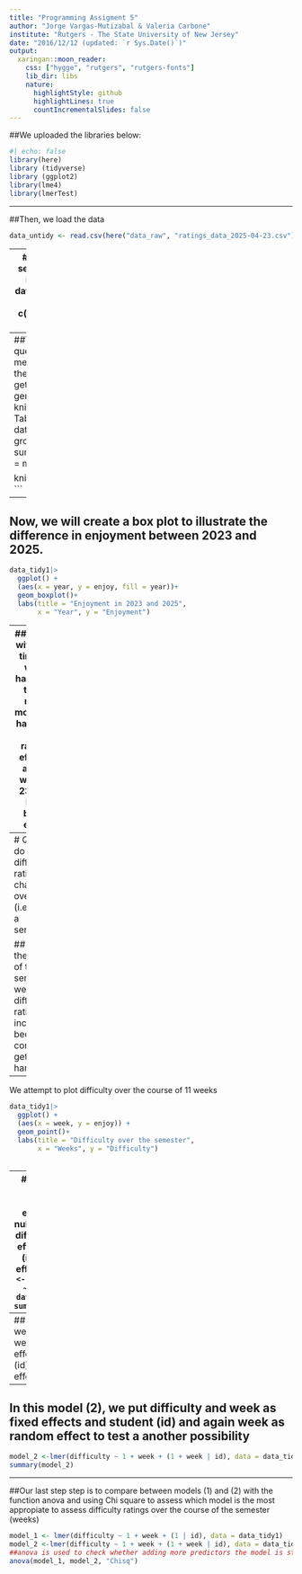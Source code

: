 ```yaml
---
title: "Programming Assigment 5"
author: "Jorge Vargas-Mutizabal & Valeria Carbone"
institute: "Rutgers - The State University of New Jersey"
date: "2016/12/12 (updated: `r Sys.Date()`)"
output:
  xaringan::moon_reader:
    css: ["hygge", "rutgers", "rutgers-fonts"]
    lib_dir: libs
    nature:
      highlightStyle: github
      highlightLines: true
      countIncrementalSlides: false
---
```


##We uploaded the libraries below:
```r
#| echo: false
library(here)
library (tidyverse)
library (ggplot2)
library(lme4)
library(lmerTest)

```
---

##Then, we load the data

```r
data_untidy <- read.csv(here("data_raw", "ratings_data_2025-04-23.csv"))
```

---
## We used the function separate to keep the years into its own column
```r
data_tidy1 <- data_untidy |>
  separate(date, into = c("year", "month", "day"), sep = "-") 
  
```
---
##To attempt to answer question 1, we calculated the mean for each year. We used the function summarise to get the mean enjoymen and generated a table with knitr:kable-
```r
Table_enjoyment <- data_tidy1|>
  group_by(year)|>
  summarise(
    mean_enjoyment = mean(enjoy)
  )

knitr::kable(Table_enjoyment)
```

---
## Now, we will create a box plot to illustrate the difference in enjoyment between 2023 and 2025. 

```r
data_tidy1|>
  ggplot() +
  (aes(x = year, y = enjoy, fill = year))+
  geom_boxplot()+
  labs(title = "Enjoyment in 2023 and 2025",
       x = "Year", y = "Enjoyment")

```
---
## Ideally, with more time, we would have liked to fit a mixed model and have year as a random effect to assess whether 23 or 25 had a bigger effect.
---
# Q2: How do difficulty ratings change over time (i.e., within a semester)?

## Over the course of the semester, we expect difficulty ratings to increase because content gets harder.

---
We attempt to plot difficulty over the course of 11 weeks

```r
data_tidy1|>
  ggplot() +
  (aes(x = week, y = enjoy)) +
  geom_point()+
  labs(title = "Difficulty over the semester",
       x = "Weeks", y = "Difficulty")
     
```




---
#Testing models (We follow previous class example)
##Our null model will have difficulty as a fixed effect and student (id) as a random effect
```r
null_model <- lmer(difficulty ~ 1 + (1 | id), data = data_tidy1)
summary(null_model)
```

---
## In this model (1), we put difficulty and week as fixed effects and student (id) as random effect
```r
model_1 <- lmer(difficulty ~ 1 + week + (1 | id), data = data_tidy1)
summary(model_1)
```
---
## In this model (2), we put difficulty and week as fixed effects and student (id) and again week as random effect to test a another possibility

```r
model_2 <-lmer(difficulty ~ 1 + week + (1 + week | id), data = data_tidy1)
summary(model_2)
```
---
##Our last step step is to compare between models (1) and (2) with the function anova and using Chi square to assess which model is the most appropiate to assess difficulty ratings over the course of the semester (weeks)
```r
model_1 <- lmer(difficulty ~ 1 + week + (1 | id), data = data_tidy1)
model_2 <-lmer(difficulty ~ 1 + week + (1 + week | id), data = data_tidy1)
##anova is used to check whether adding more predictors the model is stronger
anova(model_1, model_2, "Chisq")

```

